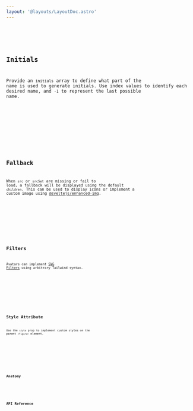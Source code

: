```yaml
---
layout: '@layouts/LayoutDoc.astro'
---
```





<Preview client:load>
	<Fragment slot="preview">
		<Example client:visible />
	</Fragment>
	<Fragment slot="code">
		<Code code={ExampleRaw} lang="svelte" />
	</Fragment>
</Preview>

## Initials

Provide an `initials` array to define what part of the name is used to generate initials. Use index values to identify each desired name, and `-1` to represent the last possible name.

<Preview client:load>
	<Fragment slot="preview">
		<ExampleInitials />
	</Fragment>
	<Fragment slot="code">
		<Code code={ExampleInitialsRaw} lang="svelte" />
	</Fragment>
</Preview>

## Fallback

When `src` or `srcSet` are missing or fail to load, a fallback will be displayed using the default `children`. This can be used to display icons or implement a custom image using [@sveltejs/enhanced-img](https://kit.svelte.dev/docs/images#sveltejs-enhanced-img).

<Preview client:load>
	<Fragment slot="preview">
		<ExampleFallback />
	</Fragment>
	<Fragment slot="code">
		<Code code={ExampleFallbackRaw} lang="svelte" />
	</Fragment>
</Preview>

## Filters

Avatars can implement [SVG Filters](/docs/guides/cookbook/svg-filters) using arbitrary Tailwind syntax.

<Preview client:load>
	<Fragment slot="preview">
		<ExampleFilter client:visible />
	</Fragment>
	<Fragment slot="code">
		<Code code={ExampleFilterRaw} lang="svelte" />
	</Fragment>
</Preview>

## Style Attribute

Use the `style` prop to implement custom styles on the parent `<figure>` element.

<Preview client:load>
	<Fragment slot="preview">
		<ExampleStyle />
	</Fragment>
	<Fragment slot="code">
		<Code code={ExampleStyleRaw} lang="svelte" />
	</Fragment>
</Preview>

## Anatomy

<Anatomy label="Avatar" tag="figure" isComponent>
	<Anatomy label="image" tag="img" />
	<Anatomy label="fallback" tag="span" />
</Anatomy>

## API Reference

<ApiTable />
